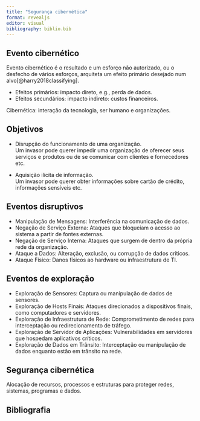 ```yaml
---
title: "Segurança cibernética"
format: revealjs
editor: visual
bibliography: biblio.bib
---
```


## Evento cibernético

Evento cibernético é o resultado e um esforço não autorizado, ou o desfecho de vários esforços, arquiteta um efeito primário desejado num alvo[@harry2018classifying].

- Efeitos primários: impacto direto, e.g., perda de dados.
- Efeitos secundários: impacto indireto: custos financeiros.

Cibernética: interação da tecnologia, ser humano e organizações.

## Objetivos

- Disrupção do funcionamento de uma organização.  
  Um invasor pode querer impedir uma organização de oferecer seus serviços e produtos ou de se comunicar com clientes e fornecedores etc.

- Aquisição ilícita de informação.  
  Um invasor pode querer obter informações sobre cartão de crédito, informações sensíveis etc.
  
## Eventos disruptivos

- Manipulação de Mensagens: Interferência na comunicação de dados.
- Negação de Serviço Externa: Ataques que bloqueiam o acesso ao sistema a partir de fontes externas.
- Negação de Serviço Interna: Ataques que surgem de dentro da própria rede da organização.
- Ataque a Dados: Alteração, exclusão, ou corrupção de dados críticos.
- Ataque Físico: Danos físicos ao hardware ou infraestrutura de TI.


## Eventos de exploração

- Exploração de Sensores: Captura ou manipulação de dados de sensores.
- Exploração de Hosts Finais: Ataques direcionados a dispositivos finais, como computadores e servidores.
- Exploração de Infraestrutura de Rede: Comprometimento de redes para interceptação ou redirecionamento de tráfego.
- Exploração de Servidor de Aplicações: Vulnerabilidades em servidores que hospedam aplicativos críticos.
- Exploração de Dados em Trânsito: Interceptação ou manipulação de dados enquanto estão em trânsito na rede.

## Segurança cibernética

Alocação de recursos, processos e estruturas para proteger redes, sistemas, programas e dados.


## Bibliografia
